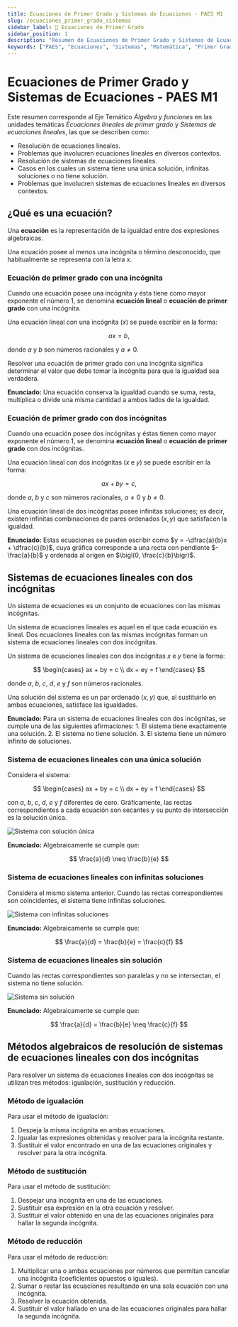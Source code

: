 ```yaml
---
title: Ecuaciones de Primer Grado y Sistemas de Ecuaciones - PAES M1
slug: /ecuaciones_primer_grado_sistemas
sidebar_label: 📝 Ecuaciones de Primer Grado
sidebar_position: 1
description: "Resumen de Ecuaciones de Primer Grado y Sistemas de Ecuaciones para PAES M1. Incluye definiciones y métodos de resolución."
keywords: ["PAES", "Ecuaciones", "Sistemas", "Matemática", "Primer Grado", "Sistemas de Ecuaciones"]
---
```


# Ecuaciones de Primer Grado y Sistemas de Ecuaciones - PAES M1

Este resumen corresponde al Eje Temático *Álgebra y funciones* en las unidades temáticas *Ecuaciones lineales de primer grado* y *Sistemas de ecuaciones lineales*, las que se describen como:

- Resolución de ecuaciones lineales.
- Problemas que involucren ecuaciones lineales en diversos contextos.
- Resolución de sistemas de ecuaciones lineales.
- Casos en los cuales un sistema tiene una única solución, infinitas soluciones o no tiene solución.
- Problemas que involucren sistemas de ecuaciones lineales en diversos contextos.

## ¿Qué es una ecuación?

Una **ecuación** es la representación de la igualdad entre dos expresiones algebraicas.

Una ecuación posee al menos una incógnita o término desconocido, que habitualmente se representa con la letra *x*.

### Ecuación de primer grado con una incógnita

Cuando una ecuación posee una incógnita y ésta tiene como mayor exponente el número 1, se denomina **ecuación lineal** o **ecuación de primer grado** con una incógnita.

Una ecuación lineal con una incógnita (*x*) se puede escribir en la forma:

$$
ax = b,
$$

donde *a* y *b* son números racionales y $a \neq 0$.

Resolver una ecuación de primer grado con una incógnita significa determinar el valor que debe tomar la incógnita para que la igualdad sea verdadera.

<div className="definition-box">
<strong>Enunciado:</strong> Una ecuación conserva la igualdad cuando se suma, resta, multiplica o divide una misma cantidad a ambos lados de la igualdad.
</div>

### Ecuación de primer grado con dos incógnitas

Cuando una ecuación posee dos incógnitas y éstas tienen como mayor exponente el número 1, se denomina **ecuación lineal** o **ecuación de primer grado** con dos incógnitas.

Una ecuación lineal con dos incógnitas (*x* e *y*) se puede escribir en la forma:

$$
ax + by = c,
$$

donde *a*, *b* y *c* son números racionales, $a \neq 0$ y $b \neq 0$.

Una ecuación lineal de dos incógnitas posee infinitas soluciones; es decir, existen infinitas combinaciones de pares ordenados $(x, y)$ que satisfacen la igualdad.


<div className="definition-box">
<strong>Enunciado:</strong> Estas ecuaciones se pueden escribir como $y = -\dfrac{a}{b}x + \dfrac{c}{b}$, cuya gráfica corresponde a una recta con pendiente $-\frac{a}{b}$ y ordenada al origen en $\bigl(0, \frac{c}{b}\bigr)$.
</div>


## Sistemas de ecuaciones lineales con dos incógnitas

Un sistema de ecuaciones es un conjunto de ecuaciones con las mismas incógnitas.

Un sistema de ecuaciones lineales es aquel en el que cada ecuación es lineal. Dos ecuaciones lineales con las mismas incógnitas forman un sistema de ecuaciones lineales con dos incógnitas.

Un sistema de ecuaciones lineales con dos incógnitas *x* e *y* tiene la forma:

$$
\begin{cases}
ax + by = c \\
dx + ey = f
\end{cases}
$$

donde *a*, *b*, *c*, *d*, *e* y *f* son números racionales.

Una solución del sistema es un par ordenado $(x, y)$ que, al sustituirlo en ambas ecuaciones, satisface las igualdades.

<div className="definition-box">
<strong>Enunciado:</strong> Para un sistema de ecuaciones lineales con dos incógnitas, se cumple una de las siguientes afirmaciones:
1. El sistema tiene exactamente una solución.
2. El sistema no tiene solución.
3. El sistema tiene un número infinito de soluciones.
</div>

### Sistema de ecuaciones lineales con una única solución

Considera el sistema:

$$
\begin{cases}
ax + by = c \\
dx + ey = f
\end{cases}
$$

con *a*, *b*, *c*, *d*, *e* y *f* diferentes de cero. Gráficamente, las rectas correspondientes a cada ecuación son secantes y su punto de intersección es la solución única.

![Sistema con solución única](https://files.nicomelgarejo.com/07ResumenA.png)

<div className="definition-box">
<strong>Enunciado:</strong> Algebraicamente se cumple que:

$$
\frac{a}{d} \neq \frac{b}{e}
$$
</div>

### Sistema de ecuaciones lineales con infinitas soluciones

Considera el mismo sistema anterior. Cuando las rectas correspondientes son coincidentes, el sistema tiene infinitas soluciones.

![Sistema con infinitas soluciones](https://files.nicomelgarejo.com/07ResumenB.png)

<div className="definition-box">
<strong>Enunciado:</strong> Algebraicamente se cumple que:

$$
\frac{a}{d} = \frac{b}{e} = \frac{c}{f}
$$
</div>

### Sistema de ecuaciones lineales sin solución

Cuando las rectas correspondientes son paralelas y no se intersectan, el sistema no tiene solución.

![Sistema sin solución](https://files.nicomelgarejo.com/07ResumenC.png)

<div className="definition-box">
<strong>Enunciado:</strong> Algebraicamente se cumple que:

$$
\frac{a}{d} = \frac{b}{e} \neq \frac{c}{f}
$$
</div>

## Métodos algebraicos de resolución de sistemas de ecuaciones lineales con dos incógnitas

Para resolver un sistema de ecuaciones lineales con dos incógnitas se utilizan tres métodos: igualación, sustitución y reducción.

### Método de igualación

Para usar el método de igualación:

1. Despeja la misma incógnita en ambas ecuaciones.
2. Igualar las expresiones obtenidas y resolver para la incógnita restante.
3. Sustituir el valor encontrado en una de las ecuaciones originales y resolver para la otra incógnita.

### Método de sustitución

Para usar el método de sustitución:

1. Despejar una incógnita en una de las ecuaciones.
2. Sustituir esa expresión en la otra ecuación y resolver.
3. Sustituir el valor obtenido en una de las ecuaciones originales para hallar la segunda incógnita.

### Método de reducción

Para usar el método de reducción:

1. Multiplicar una o ambas ecuaciones por números que permitan cancelar una incógnita (coeficientes opuestos o iguales).
2. Sumar o restar las ecuaciones resultando en una sola ecuación con una incógnita.
3. Resolver la ecuación obtenida.
4. Sustituir el valor hallado en una de las ecuaciones originales para hallar la segunda incógnita.
